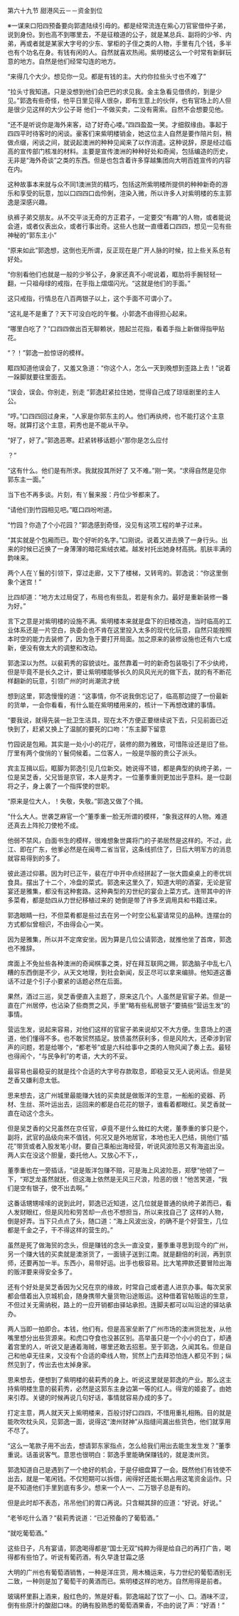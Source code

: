 

第六十九节 甜港风云－－资金到位

※一谋来口阳四预备要向郭遣陆续引毋的。都是经常流连在紫心刀官宦借仲子弟，说到身份。到也高不到哪里去，不是征粮道的公子，就是某总兵、副将的少爷、内弟，再或者就是某家大字号的少东、掌柜的子侄之类的人物，手里有几个钱，多半也有个功名在身。有钱有闲的人。自然就喜欢热闹。紫明楼这么一个时常有新鲜玩意的地方。自然是他们经常勾连的地方。

“来得几个大少。想见你一见。都是有钱的主。大约你拉些头寸也不难了”

“拉头寸我知道。只是没想到他们会巴巴的求见我。金主急看见借债的，到是少见。”郭逸有些奇怪，他平日里见得人很杂，即有生意上的伙伴，也有官场上的人但是很少见这样的大少公子哥 他们一不做买卖，二没有需索。自然不会想要见他。

“还不是听说你是海外来客，动了好奇心喽。”四四盈盈一笑。才细叙缘由。事起于四四平时待客时的闲谈。豪客们来紫明楼销金，她这位主人自然是要作陪片刻，稍做点缀，闲谈之间，就说起澳洲的种种见闻来了以作消遣。这种说辞，原是经过临高的宣传部门核准的材料。主要是宣传澳洲的种种好处和奇闻，包括编造的历史，无非是“海外奇谈”之类的东西。但是也包含着许多穿越集团向大明百姓宣传的内容在内。

这种故事本来就与众不同1澳洲货的精巧，包括这所紫明楼所提供的种种新奇的游乐和享受的玩意，加以口四四口齿伶俐，渲染入微，所以许多人对紫明楼的东主郭逸是深感兴趣。

纨裤子弟交朋友。从不交平淡无奇的方正君子，一定要交“有趣”的人物，或者能说会道，或者仪表出众，或者行事出奇。这些人也就一直缠着口四四，想见一见有些神秘的“郭东主小”

“原来如此”郭逸想，这倒也无所谓，反正现在是广开人脉的时候，拉上些关系总有好处。

“你别看他们也就是一般的少爷公子，身家还真不小呢说着，眶肋将手腕轻轻一翻，一只祖母绿的戒指，在手指上熠熠闪光。“这就是他们的手面。”

这只戒指，行情总在八百两银子以上，这个手面不可谓小了。

“这礼是不是重了？天下可没白吃的午餐。小郭逸不由得担心起来。

“哪里白吃了？”口四四做出百无聊赖状，翘起兰花指，看着手指上新做得指甲贴花。

“？！”郭逸一脸惊讶的模样。

眶四知道他误会了，又羞又急道：“你这个人，怎么一天到晚想到歪路上去！”说着一跺脚就要往里面去。

“误会，误会。你别走，别走 ”郭逸赶紧拉住她，觉得自己成了琼瑶剧里的主人公。

“哼。”口四四回过身来，“人家是你郭东主的人。他们再纨绔，也不能打这个主意呀。就算打这个主意，莉秀也是不能从干孕。

“好了，好了。”郭逸恶寒。赶紧转移话题小“那你是怎么应付

？”

“这有什么。他们是有所求。我就投其所好了 又不难。”刚一笑。“求得自然是见你郭东主一面。”

当下也不再多谈。片刻，有丫鬟来报：丹位少爷都来了。

“请他们到竹园相见吧。”眶口四吩咐道。

“竹园？你造了个小花园？”郭逸感到奇怪，没见有这项工程的单子过来。

“其实就是个包厢而已。取个好听的名字。”口刚说。说着又进去换了一身行头。出来的时候已近换了一身薄薄的暗花紫绒衣裙。越发衬托出她身材高挑。肌肤丰满的韵味来。

两个人在丫鬟的引领下，穿过走廊，又下了楼梯，又转弯的。郭逸说：“你这里倒象个迷宫！”

比四却道：“地方太过局促了，布局也有些乱，若是有余力。最好是重新装修一番为好。”

言下之意是对紫明楼的设施不满。紫明楼本来就是盘下的旧楼改造，当时临高的工业体系还是一片空白，执委会也不肯在这里投入太多的现代化玩意，自然只能按照本时空的能力去装修了，因为急于要打开局面。加之原来的装修设施也还有六七成新，便没有做太大的调整和改动。

郭逸深以为然。以裴莉秀的容貌谈吐。虽然靠着一时的新奇包装吸引了不少纨绔，但是毕竟不是长久之计，要让紫明楼能够长久的风风光光的做下去，就的有不断花样翻新的玩意，引领广州的时尚潮流才统

想到这里，郭逸慢慢的道：“这事情，你不说我倒忘记了，临高那边提了一份最新的货单，一会你看看，有什么能在紫明楼用来的，核计一下再想改建的事情。

“要我说，就得先装一批卫生洁具，现在太不方便正要继续说下去，只见前面已近快到了，赶紧又换上了温腻的要死的口吻：“东主脚下留意

竹园说是包厢。其实是一处小小的花厅，装修的颇为雅致，可惜陈设还是旧了些。厅里有两个俊俏的丫鬟伺候着。二位客人，一般是华服的贵公子派头。

宾主互揖以后。眶脚为郭逸引见几位新交。她说得不错，都是典型的纨绔子弟，一位是吴芝香，父兄皆是京官，本人是秀才。一位董季重则更加出乎意料。是一位副将之子，身上袭了一个指挥使的世职。

“原来是位大人，！失敬，失敬。”郭逸又做了个揖。

“什么大人。世袭芝麻官一个”董季重一脸无所谓的模样，“象我这样的人物。难道还真去上阵抡刀使枪不成。

他弱不禁风，白面书生的模样，很难想象世龚将门的子弟居然是这样的。不过，此江、即在广东，他爹必然是在闽粤二省当官，这条线抓住了，日后大明军方的消息就容易得到的多了。

彼此道过仰慕。因为时已正午，裴在厅中开中点经拼起了一张大圆桌桌上的枣优圳食具。摆出了十二个，冷盘的菜式。郭逸来这里久了，知道大明的酒宴，无论是官宴还是雅集，都没有这种套路。这种典型的刃世纪的宴会上菜方式。连带其中的许多菜肴，都是劾四从力世纪移植过来的 她倒是带了许多烹调用具和书籍过来。

郭逸眼睛一扫，不但菜肴都是些过去在另一个时空公私宴请常见的品种。连摆台的方式都似曾相识，不由得会心一笑。

因为是雅集，所以并不定席安坐。因为算是几位公请郭逸，就推他坐了首席，郭逸也不推辞。

席面上不免扯些各种澳洲的奇闻棋事之类，好在拜互联网之赐，郭逸脑子中乱七八糟的东西倒是不少，从天文地理，到社会新闻，反正尽可以拿来编排。他知道这番话不过是个引子小要紧的话题必然在后面。

果然，酒过三巡，吴芝香便直入主题了，原来这几个。人虽然是官宦子弟。但是一直在广州居停，也沾染了些商贾之风，手里“略有些私房银子”要搞些“营运生发”的事情。

营运生发，说起来容易，对他们这样的官宦子弟来说却又不大方便。生意场上的道道，他们懂得不多。也不敢贸然插足。放债虽然获利多，但是风险大，还牵涉到官声的问题，若是给哪个，“都老爷”或是六科给事中之类的人物风闻了奏上去。最轻也得闹个，“与民争利”的考语，大大的不妥。

最容易也最稳妥的就是找个合适的大字号存款取息，即稳妥又无人说闲话。但是吴芝香又嫌利息太低。

思来想去，这广州城里最能赚大钱的买卖就是做贩洋的生意，一船船的瓷器、药材、生丝、茶叶运出去，运回来的都是白花花的银子，谁看着都眼红。吴芝香就一直在动这个念头。

但是吴芝香的父兄虽然在京任官，卓竟不是什么耸红的大佬，董季重的爹只是个，副将，武官的品级向来不值钱，何况又是外地居官，本地也无人巴结，挑他们“插花”带货或者入股发笔小财。要自己乘船出海经营，听说风波险恶又有海盗出没。两人实在没这个胆量，委托他人。又放心不下，，

董季重也在一旁插话，“说是贩洋包赚不赔，可是海上风波险恶，郑孽”他顿了一下，“郑芝龙虽然就抚，但这海上依然是无风三尺浪，险恶的很！”他苦笑道，“我们是空有银子，使不出去啊。”

这番话甥甥嗦嗦的说到此时，郭逸已近知道，这几位就是普通的纨绔子弟而已，看人发财眼红，但是风险和劳苦却一点也不想担当，所以来找自己了 这样的人物，倒是好弄。当下只点点了头，随口道：“海上风波出没，的确不是个好营生，几位都是千金之子，干不得这样的营生的。”

虽然是死了做海贸的念头，但是赚钱的念头一直没变，董季重寻思到现今的广州，另一个赚大钱的买卖就是澳浙货了，一面镜子送到江南。就是翻倍的利润，再到京师，还要再加一半。东西小，易带好运。出手也极容易。比大笔押款还要冒险出海的贩洋要来得安全多了。

还有个好处是吴芝香因为父兄在京的缘故，时常自己或者遣人进京办事。每次吴家都会借着出入京城机会，随身携带大量货物沿途贩运。这种借着官帖贩运的生意，不但过关无需纳税，路上的一应开销都由驿站承担。连脚夫都可以叫沿途的驿站承办。

两人当即一拍即合。本钱，他们有。但是高家垒断了广州市场的澳洲货批发，从他嘴里想分出些货源来。和虎口夺食也没甚区别。高举虽只是一个小小的白丁，却通着宫里的人，听说又是通着海贼，哪里还敢去招惹。至于郭逸，久闻其名。但是自己和他卓无往来，又没有个合适的牵线人物，贸然上门去拜恐怕连人都见不到；纵然见到了，传出去也太掉身家。

思来想去，便想到了紫明楼的裴莉秀的身上。听说这里就是郭逸的产业。那么这主持紫明楼生意的裴莉秀，必然是这郭东主身边第一等的红人。得宠的姬妾了。由她来引荐。关键的时候再说几句好话，事情就容易办成的多了。

打定主意，两人就天天上紫明楼来，百般讨好口四四，不惜用重礼相贿。目的就是能吹吹枕头风，见郭逸一面，说得这“澳州财神”从指缝间漏出些货色，他们就享用不尽了。

“这么一笔款子用不出去，想请郭东家指点，怎么给我们用出去能生发生发？”董季重说。话虽说客气。意思也很明白：郭逸手里能确保赚钱的，就是澳州货。

郭逸知道自己是遇到了一个绝好的机会，于是仔细盘算了一会。既然他们有钱使不出去，就是一笔闲钱。不仅短期可以拆借，闹得好还能长期占用这笔资金运作。只是不知道他们手里到底有多少。想来一个人一、二万银子总是有的。

但是此时却不表态，吊吊他们的胃口再说。只含糊其辞的应道：“好说。好说。”

“老爷吃什么酒？”裴莉秀说道：“已近预备的了葡萄酒。”

“就吃葡萄酒。”

这些日子，凡有宴请，郭逸喝得都是“国士无双”纯粹为得是给自己的再打广告，喝得都有些怕了。听说有葡药酒，有久早逢甘霜之感

大明的广州也有葡萄酒销售，一种是洋庄货，用木桶运来，与力世纪的葡萄酒别无二致，一种则是加了葡萄干的黄酒而已。紫明楼这样的地方。自然用得是前者。

玻璃杯里斟上酒来，殷红色的，煞是好看。郭逸端起了饮了一小、口。酒味不涩，倒有些原汁的酸甜口味。的确有股熟悉的葡萄酒果香，不由的说了声：“好酒！”

